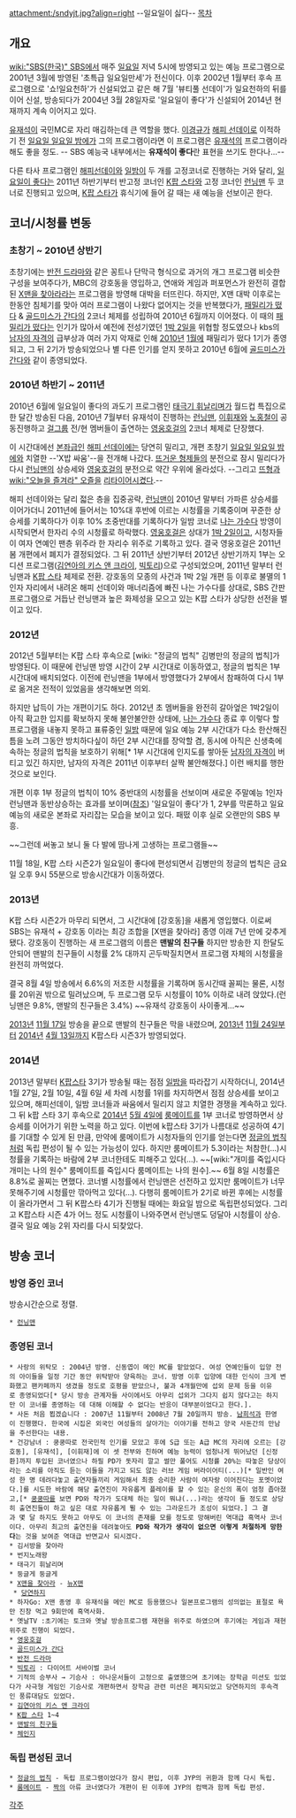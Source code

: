 attachment:/sndyjt.jpg?align=right
--일요일이 싫다--
[[목차]]
== 개요 ==
[[wiki:"SBS(한국)" SBS]]에서 매주 [[일요일]] 저녁 5시에 방영되고 있는 예능 프로그램으로 2001년 3월에 방영된 '초특급 일요일만세'가 전신이다. 이후 2002년 1월부터 후속 프로그램으로 '쇼!일요천하'가 신설되었고 같은 해 7월 '뷰티풀 선데이'가 일요천하의 뒤를 이어 신설, 방송되다가 2004년 3월 28일자로 '일요일이 좋다'가 신설되어 2014년 현재까지 계속 이어지고 있다.

[[유재석]]이 국민MC로 자리 매김하는데 큰 역할을 했다. [[이경규]]가 [[해피 선데이]]로 이적하기 전 [[일요일 일요일 밤에]]가 그의 프로그램이라면 이 프로그램은 [[유재석]]의 프로그램이라 해도 좋을 정도. -- SBS 예능국 내부에서는 '''유재석이 좋다'''란 표현을 쓰기도 한다나...--

다른 타사 프로그램인 [[해피선데이]]와 [[일밤]]이 두 개를 고정코너로 진행하는 거와 달리, [[일요일이 좋다]]는 2011년 하반기부터 반고정 코너인 [[K팝 스타]]와 고정 코너인 [[런닝맨]] 두 코너로 진행되고 있으며, [[K팝 스타]]가 휴식기에 들어 갈 때는 새 예능을 선보이곤 한다.

== 코너/시청률 변동 ==
=== 초창기 ~ 2010년 상반기 ===
초창기에는 [[반전 드라마]]와 같은 꽁트나 단막극 형식으로 과거의 개그 프로그램 비슷한 구성을 보여주다가, MBC의 강호동을 영입하고, 연애와 게임과 퍼포먼스가 완전히 결합된 [[X맨을 찾아라]]라는 프로그램을 방영해 대박을 터뜨린다.
하지만, X맨 대박 이후로는 한동안 침체기를 맞아 여러 프로그램이 나왔다 없어지는 것을 반복했다가, [[패밀리가 떴다]] & [[골드미스가 간다]]의 2코너 체제를 성립하여 2010년 6월까지 이어졌다. 이 때의 [[패밀리가 떴다]]는 인기가 많아서 예전에 전성기였던 [[1박 2일]]을 위협할 정도였으나 kbs의 [[남자의 자격]]의 급부상과 여러 가지 악재로 인해 [[2010년]] [[1월]]에 패밀리가 떴다 1기가 종영되고, 그 뒤 2기가 방송되었으나 별 다른 인기를 얻지 못하고 2010년 6월에 [[골드미스가 간다]]와 같이 종영되었다.

=== 2010년 하반기 ~ 2011년 ===
2010년 6월에 일요일이 좋다의 과도기 프로그램인 [[태극기 휘날리며]]가 월드컵 특집으로 한 달간 방송된 다음, 2010년 7월부터 유재석이 진행하는 [[런닝맨]], [[이휘재]]와 [[노홍철]]이 공동진행하고 [[걸그룹]] 전/현 멤버들이 출연하는 [[영웅호걸]]의 2코너 체제로 단장했다.

이 시간대에선 [[본좌]]급인 [[해피 선데이]]에는 당연히 밀리고, 개편 초창기 [[일요일 일요일 밤에]]와 치열한 --'X밥 싸움'--을 전개해 나갔다. [[뜨거운 형제들]]의 분전으로 잠시 밀리다가 다시 [[런닝맨]]의 상승세와 [[영웅호걸]]의 분전으로 약간 우위에 올라섰다. --그리고 [[뜨형]]과 [[wiki:"오늘을 즐겨라" 오즐]]을 [[리타이어]]시켰다.--

해피 선데이와는 달리 젋은 층을 집중공략, [[런닝맨]]이 2010년 말부터 가파른 상승세를 이어가더니 2011년에 들어서는 10%대 후반에 이르는 시청률을 기록중이며 꾸준한 상승세를 기록하다가 이후 10% 초중반대를 기록하다가 일밤 코너로 [[나는 가수다]] 방영이 시작되면서 한자리 수의 시청률로 하락했다. [[영웅호걸]]은 상대가 [[1박 2일]]이고, 시청자들이 여자 연예인 팬층 위주라 한 자리수 위주로 기록하고 있다. 결국 영웅호걸은 2011년 봄 개편에서 폐지가 결정되었다. 그 뒤 2011년 상반기부터 2012년 상반기까지 1부는 오디션 프로그램([[김연아의 키스 앤 크라이]], [[빅토리]])으로 구성되었으며, 2011년 말부터 런닝맨과 [[K팝 스타]] 체제로 전환. 강호동의 모종의 사건과 1박 2일 개편 등 이후로 불멸의 1인자 자리에서 내려온 해피 선데이와 매너리즘에 빠진 나는 가수다를 상대로, SBS 간판 프로그램으로 거듭난 런닝맨과 높은 화제성을 모으고 있는 K팝 스타가 상당한 선전을 벌이고 있다.

=== 2012년 ===
2012년 5월부터는 K팝 스타 후속으로 [wiki: "정글의 법칙" 김병만의 정글의 법칙]가 방영된다. 이 때문에 런닝맨 방영 시간이 2부 시간대로 이동하였고, 정글의 법칙은 1부 시간대에 배치되었다. 이전에 런닝맨을 1부에서 방영했다가 2부에서 참패하여 다시 1부로 옮겨온 전적이 있었음을 생각해보면 의외.

하지만 납득이 가는 개편이기도 하다. 2012년 초 멤버들을 완전히 갈아엎은 1박2일이 아직 확고한 입지를 확보하지 못해 불안불안한 상태에, [[나는 가수다]] 종료 후 이렇다 할 프로그램을 내놓지 못하고 표류중인 [[일밤]] 때문에 일요 예능 2부 시간대가 다소 한산해진 틈을 노려 그동안 방치하다싶이 하던 2부 시간대를 장악할 겸, 동시에 아직은 신생축에 속하는 정글의 법칙을 보호하기 위해[* 1부 시간대에 인지도를 쌓아둔 [[남자의 자격]]이 버티고 있긴 하지만, 남자의 자격은 2011년 이후부터 살짝 불안해졌다.] 이런 배치를 행한 것으로 보인다.

개편 이후 1부 정글의 법칙이 10% 중반대의 시청률을 선보이며 새로운 주말예능 1인자 런닝맨과 동반상승하는 효과를 보이며([http://sports.chosun.com/news/ntype.htm?id=201205150100117050008727&servicedate=20120514 참조]) '일요일이 좋다'가 1, 2부를 막론하고 일요 예능의 새로운 본좌로 자리잡는 모습을 보이고 있다. 패떴 이후 실로 오랜만의 SBS 부흥.

~~그런데 써놓고 보니 둘 다 발에 땀나게 고생하는 프로그램들~~

11월 18일, K팝 스타 시즌2가 일요일이 좋다에 편성되면서 김병만의 정글의 법칙은 금요일 오후 9시 55분으로 방송시간대가 이동하였다.

=== 2013년 ===
K팝 스타 시즌2가 마무리 되면서, 그 시간대에 [강호동]을 새롭게 영입했다. 이로써 SBS는 유재석 + 강호동 이라는 최강 조합을 [X맨을 찾아라] 종영 이래 7년 만에 갖추게 됐다. 강호동이 진행하는 새 프로그램의 이름은 '''맨발의 친구들'''
하지만 방송한 지 한달도 안되어 맨발의 친구들이 시청률 2% 대까지 곤두박질치면서 프로그램 자체의 시청률을 완전히 까먹었다.

결국 8월 4일 방송에서 6.6%의 저조한 시청률을 기록하며 동시간때 꼴찌는 물론, 시청률 20위권 밖으로 밀려났으며, 두 프로그램 모두 시청률이 10% 이하로 내려 앉았다.(런닝맨은 9.8%, 맨발의 친구들은 3.4%) ~~유재석 강호동이 사이좋게...~~

[[2013년]] [[11월 17일]] 방송을 끝으로 맨발의 친구들은 막을 내렸으며, [[2013년]] [[11월 24일]]부터 [[2014년]] [[4월 13일]]까지 K팝스타 시즌3가 방영되었다.

=== 2014년 ===
2013년 말부터 [[K팝스타]] 3기가 방송될 때는 점점 [[일밤]]을 따라잡기 시작하더니, 2014년 1월 27일, 2월 10일, 4월 6일 세 차례 시청률 1위를 차지하면서 점점 상승세를 보이고 있으며, 해피선데이, 일밤 코너들과 싸움에서 밀리지 않고 치열한 경쟁을 계속하고 있다. 그 뒤 k팝 스타 3기 후속으로 [[2014년]] [[5월 4일]]에 [[룸메이트(SBS)|룸메이트]]를 1부 코너로 방영하면서 상승세를 이어가기 위한 노력을 하고 있다. 이번에 k팝스타 3기가 나름대로 성공하여 4기를 기대할 수 있게 된 만큼, 만약에 룸메이트가 시청자들의 인기를 얻는다면 [[정글의 법칙]]처럼 독립 편성이 될 수 있는 가능성이 있다. 하지만 룸메이트가 5.3이라는 처참한(...)시청률을 기록하는 바람에 2부 코너한테도 피해주고 있다(...). ~~[wiki:"개미를 죽입시다 개미는 나의 원수" 룸메이트를 죽입시다 룸메이트는 나의 원수].~~ 6월 8일 시청률은 8.8%로 꼴찌는 면했다. 코너별 시청률에서 런닝맨은 선전하고 있지만 룸메이트가 너무 못해주기에 시청률만 깎아먹고 있다(...). 다행히 룸메이트가 2기로 바뀐 후에는 시청률이 올라가면서 그 뒤 K팝스타 4기가 진행될 때에는 화요일 밤으로 독립편성되었다. 그리고 K팝스타 시즌 4가 어느 정도 시청률이 나와주면서 런닝맨도 덩달아 시청률이 상승. 결국 일요 예능 2위 자리를 다시 되찾았다.
== 방송 코너 ==
=== 방영 중인 코너 ===
방송시간순으로 정렬.
 * [[런닝맨]]
 
=== 종영된 코너 ===
 * 사랑의 위탁모 : 2004년 방영. 신동엽이 메인 MC를 맡았었다. 여성 연예인들이 입양 전의 아이들을 일정 기간 동안 위탁받아 양육하는 코너. 방영 이후 입양에 대한 인식이 크게 변화했고 팬카페까지 생겼을 정도로 호평을 받았으나, 불과 4개월만에 섭외 문제 등을 이유로 종영되었다[* 당시 방송 관계자들 사이에서도 아무리 섭외가 그다지 쉽지 않다고는 하지만 이 코너를 종영하는 데 대해 이해할 수 없다는 반응이 대부분이었다고 한다.].
 * 사돈 처음 뵙겠습니다 : 2007년 11월부터 2008년 7월 20일까지 방송. [[남희석]]과 한영이 진행했다. 한국에 시집온 외국인 여성들의 살아가는 이야기를 전하고 양국 사돈간의 만남을 주선한다는 내용.
 * 건강남녀 : 쿵쿵따로 전국민적 인기를 모았고 후에 S급 또는 A급 MC의 자리에 오르는 [강호동], [유재석], [이휘재]에 이 셋 전부와 친하며 예능 능력이 엄청나게 뛰어났던 [신정환]까지 투입된 코너였으나 하필 PD가 돗자리 깔고 썰만 풀어도 시청률 20%는 따놓은 당상이라는 소리를 아직도 듣는 이들을 가지고 되도 않는 러브 게임 버라이어티(...)[* 일반인 여성 한 명 데려다놓고 출연자들끼리 게임해서 최종 승리한 사람이 여자랑 이어진다는 포멧이었다.]를 시도한 바람에 해당 출연진이 자유롭게 플레이를 할 수 있는 운신의 폭이 엄청 좁아졌고,[* [[쿵쿵따]]를 보면 PD와 작가가 도대체 하는 일이 뭐냐(...)라는 생각이 들 정도로 상당히 출연진들이 하고 싶은 대로 자유롭게 뛸 수 있는 그라운드가 조성이 되었다.] 그 결과 몇 달 하지도 못하고 아무도 이 코너의 존재를 모를 정도로 망해버린 역대급 흑역사 코너이다. 아무리 최고의 출연진을 데려놓아도 '''PD와 작가가 생각이 없으면 이렇게 처절하게 망한다'''는 것을 보여준 역대급 반면교사 되시겠다.  
 * 김서방을 찾아라
 * 번지노래왕
 * 태극기 휘날리며
 * 둥글게 둥글게
 * [[X맨을 찾아라]] - [[뉴X맨]]
  * [[당연하지]]
 * 하자Go: X맨 종영 후 유재석을 메인 MC로 등용했으나 일본프로그램의 성의없는 표절로 욕만 진창 먹고 9회만에 흑역사화.
 * 옛날TV :초기에는 토크와 옛날 방송프로그램 재현을 위주로 하였으며 후기에는 게임과 재현위주로 진행이 되었다.
 * [[영웅호걸]]
 * [[골드미스가 간다]]
 * [[반전 드라마]]
 * [[빅토리]] : 다이어트 서바이벌 코너
 * 기적의 승부사 → 기승사 : 아나운서들이 고정으로 출였했으며 초기에는 장학금 미션도 있었다가 사극형 게임인 기승사로 개편하면서 장학금 관련 미션은 폐지되었고 당연하지의 후속격인 풍류대담도 있었다.
 * [[김연아의 키스 앤 크라이]]
 * [[K팝 스타]] 1~4 
 * [[맨발의 친구들]]
 * [[체인지]]

=== 독립 편성된 코너 ===
 * [[정글의 법칙]] - 독립 프로그램이었다가 잠시 편입, 이후 JYP의 귀환과 함께 다시 독립.
 * [[룸메이트]] - [[짝]]의 아류 코너였다가 개편이 된 이후에 JYP의 컴백과 함께 독립 편성.

[[각주]]

